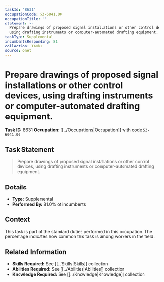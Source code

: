 ```yaml
---
taskId: '8631'
occupationCode: 53-6041.00
occupationTitle: ''
statement: >-
  Prepare drawings of proposed signal installations or other control devices,
  using drafting instruments or computer-automated drafting equipment.
taskType: Supplemental
incumbentsResponding: 81
collection: Tasks
source: onet
---
```

# Prepare drawings of proposed signal installations or other control devices, using drafting instruments or computer-automated drafting equipment.

**Task ID:** 8631
**Occupation:** [[../Occupations|Occupation]] with code `53-6041.00`

## Task Statement

> Prepare drawings of proposed signal installations or other control devices, using drafting instruments or computer-automated drafting equipment.

## Details

- **Type:** Supplemental
- **Performed By:** 81.0% of incumbents

## Context

This task is part of the standard duties performed in this occupation. The percentage indicates how common this task is among workers in the field.

## Related Information

- **Skills Required:** See [[../Skills|Skills]] collection
- **Abilities Required:** See [[../Abilities|Abilities]] collection
- **Knowledge Required:** See [[../Knowledge|Knowledge]] collection
